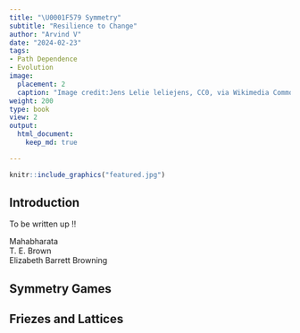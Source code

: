 ```yaml
---
title: "\U0001F579 Symmetry"
subtitle: "Resilience to Change"
author: "Arvind V"
date: "2024-02-23"
tags:
- Path Dependence
- Evolution
image:
  placement: 2
  caption: "Image credit:Jens Lelie leliejens, CC0, via Wikimedia Commons"
weight: 200
type: book
view: 2
output: 
  html_document:
    keep_md: true

---
```


```r
knitr::include_graphics("featured.jpg")
```

## Introduction
To be written up !!

Mahabharata\
T. E. Brown\
Elizabeth Barrett Browning\

## Symmetry Games



## Friezes and Lattices
